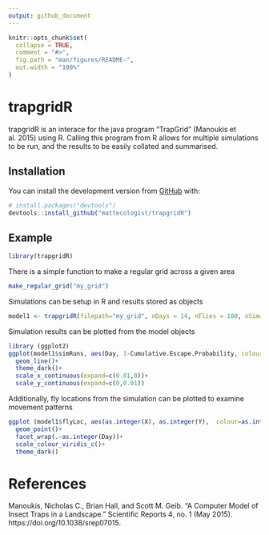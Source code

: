 ```yaml
---
output: github_document
---
```


<!-- README.md is generated from README.Rmd. Please edit that file -->

```r
knitr::opts_chunk$set(
  collapse = TRUE,
  comment = "#>",
  fig.path = "man/figures/README-",
  out.width = "100%"
)
```

# trapgridR

<!-- badges: start -->
<!-- badges: end -->

trapgridR is an interace for the java program "TrapGrid" (Manoukis et al. 2015) using R. Calling this program from R allows for multiple simulations to be run, and the results to be easily collated and summarised.




## Installation

You can install the development version from [GitHub](https://github.com/) with:

``` r
# install.packages("devtools")
devtools::install_github("mattecologist/trapgridR")
```
## Example

```r
library(trapgridR)
```

There is a simple function to make a regular grid across a given area
```r
make_regular_grid("my_grid")
```

Simulations can be setup in R and results stored as objects
```r
model1 <- trapgridR(filepath="my_grid", nDays = 14, nFlies = 100, nSim=10, D=10^5)
```

Simulation results can be plotted from the model objects
```r
library (ggplot2)
ggplot(model1$simRuns, aes(Day, 1-Cumulative.Escape.Probability, colour=SimRun, group=SimRun))+
  geom_line()+
  theme_dark()+
  scale_x_continuous(expand=c(0.01,0))+
  scale_y_continuous(expand=c(0,0.01))

```

Additionally, fly locations from the simulation can be plotted to examine movement patterns
```r
ggplot (model1$flyLoc, aes(as.integer(X), as.integer(Y),  colour=as.integer(Simulation.Number)))+
  geom_point()+
  facet_wrap(.~as.integer(Day))+
  scale_colour_viridis_c()+
  theme_dark()

```

# References

Manoukis, Nicholas C., Brian Hall, and Scott M. Geib. “A Computer Model of Insect Traps in a Landscape.” Scientific Reports 4, no. 1 (May 2015). https://doi.org/10.1038/srep07015.
